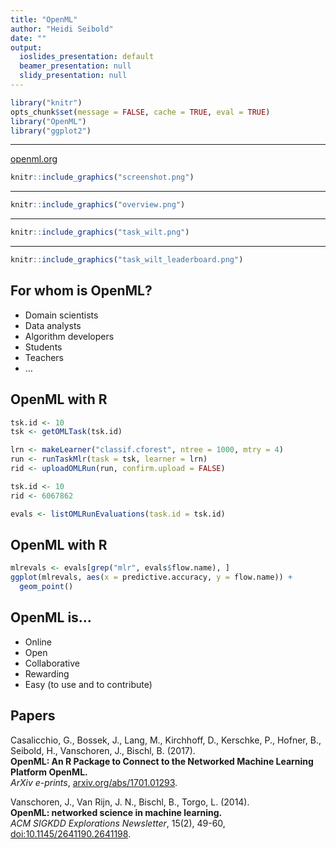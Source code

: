 ```yaml
---
title: "OpenML"
author: "Heidi Seibold"
date: ""
output:
  ioslides_presentation: default
  beamer_presentation: null
  slidy_presentation: null
---
```

```r
library("knitr")
opts_chunk$set(message = FALSE, cache = TRUE, eval = TRUE)
library("OpenML")
library("ggplot2")
```


---

[openml.org](http://www.openml.org/)

```r
knitr::include_graphics("screenshot.png")
```


---

```r
knitr::include_graphics("overview.png")
```



---

```r
knitr::include_graphics("task_wilt.png")
```


---

```r
knitr::include_graphics("task_wilt_leaderboard.png")
```


## For whom is OpenML?

- Domain scientists
- Data analysts
- Algorithm developers
- Students
- Teachers
- ...


## OpenML with R
```r
tsk.id <- 10
tsk <- getOMLTask(tsk.id)

lrn <- makeLearner("classif.cforest", ntree = 1000, mtry = 4)
run <- runTaskMlr(task = tsk, learner = lrn)
rid <- uploadOMLRun(run, confirm.upload = FALSE)
```

```r
tsk.id <- 10
rid <- 6067862
```

```r
evals <- listOMLRunEvaluations(task.id = tsk.id)
```


## OpenML with R
```r
mlrevals <- evals[grep("mlr", evals$flow.name), ]
ggplot(mlrevals, aes(x = predictive.accuracy, y = flow.name)) + 
  geom_point()
```



## OpenML is...
- Online
- Open
- Collaborative
- Rewarding
- Easy (to use and to contribute)


## Papers

Casalicchio, G., Bossek, J., Lang, M., Kirchhoff, D., Kerschke, P., Hofner, B., Seibold, H., Vanschoren, J., Bischl, B. (2017).   
**OpenML: An R Package to Connect to the Networked Machine Learning Platform OpenML.**   
*ArXiv e-prints*, [arxiv.org/abs/1701.01293](https://arxiv.org/abs/1701.01293).
 
Vanschoren, J., Van Rijn, J. N., Bischl, B., Torgo, L. (2014).    
**OpenML: networked science in machine learning.**   
*ACM SIGKDD Explorations Newsletter*, 15(2), 49-60, 
[doi:10.1145/2641190.2641198](https://doi.org/10.1145/2641190.2641198).




<!-- # A use case: a benchmark study with ctree -->


<!-- ## Study the behaviour of different parameter settings of ctree -->

<!-- Check performance with respect to **predictive accurancy** -->
<!-- (percentage of instances that are classified correctly) -->


<!-- ## Steps -->
<!-- - Create the flow -->
<!-- - Download the tasks -->
<!-- - Create runs (run flows on tasks) -->
<!-- - Upload runs -->
<!-- - Collect all information -->
<!-- - Visualise -->

<!-- ## Which learners to use -->
<!-- ```{r} -->
<!-- lrn.list <- list( -->
<!--   makeLearner("regr.ctree", testtype = "Bonferroni"), -->
<!--   makeLearner("regr.ctree", testtype = "Univariate"), -->
<!--   makeLearner("regr.ctree", testtype = "Teststatistic") -->
<!-- ) -->
<!-- ``` -->



<!-- ## Download the relevant tasks -->
<!-- - Select relevant tasks -->
<!-- ```{r} -->
<!-- taskinfo_all <- listOMLTasks( -->
<!--   task.type = "Supervised Regression", -->
<!--   number.of.instances = c(80, 10^6), -->
<!--   number.of.features = c(3, 50), -->
<!--   evaluation.measures = "mean_absolute_error", -->
<!--   estimation.procedure = "10-fold Crossvalidation" -->
<!-- ) -->

<!-- set.seed(2017) -->
<!-- taskinfo <- taskinfo_all[sample(1:NROW(taskinfo_all), 5), ] -->
<!-- ``` -->
<!-- - Download tasks -->
<!-- ```{r} -->
<!-- tid <- taskinfo$task.id -->
<!-- tasks <- lapply(tid, getOMLTask) -->
<!-- names(tasks) <- tid -->
<!-- ``` -->

<!-- ---- -->

<!-- ```{r, echo=FALSE} -->
<!-- kable(taskinfo[, c("name", "number.of.instances", "number.of.features",  -->
<!--                    "number.of.missing.values")], row.names = FALSE) -->
<!-- ``` -->



<!-- ## Create runs (run flows on tasks) -->
<!-- - Set up grid to run each learner on each task -->
<!-- ```{r} -->
<!-- grid <- expand.grid(task.id = taskinfo$task.id,  -->
<!--                     lrn.ind = seq_along(lrn.list)) -->
<!-- ``` -->
<!-- - Run learners on tasks -->
<!-- ```{r, eval=FALSE} -->
<!-- run_lt <- function(gr) { -->
<!--   tid <- gr["task.id"] -->
<!--   lid <- gr["lrn.ind"] -->
<!--   runTaskMlr(task = tasks[[as.character(tid)]], -->
<!--              learner = lrn.list[[lid]]) -->
<!-- } -->
<!-- runs <- apply(grid, 1, run_lt) -->
<!-- ``` -->



<!-- ## Upload runs -->
<!-- ```{r, eval=FALSE} -->
<!-- run.id <- lapply(runs, uploadOMLRun, tags = "study_65",  -->
<!--                  confirm.upload = FALSE) -->
<!-- grid$run.id <- unlist(run.id) -->
<!-- save(grid, file = "grid_splittest.rda")  -->
<!-- ``` -->
<!-- ```{r, echo=FALSE} -->
<!-- load(file = "grid_splittest.rda") -->
<!-- ``` -->
<!-- ```{r} -->
<!-- grid -->
<!-- ``` -->

<!-- ## Collect all information -->
<!-- ```{r} -->
<!-- runeval <- cbind(grid, listOMLRunEvaluations(run.id = grid$run.id)) -->
<!-- names(runeval) -->
<!-- ``` -->

<!-- ## Visualise -->
<!-- ```{r, fig.height=3, fig.width=7, out.width='900px'} -->
<!-- ggplot(runeval, aes(x = splittest, y = predictive.accuracy,  -->
<!--                     color = data.name, group = data.name)) + -->
<!--   geom_point() + geom_line() -->
<!-- ``` -->
<!-- Similar visualisation can be found on  -->
<!-- [openml.org/f/5434](http://www.openml.org/f/5434) -->

<!-- --- -->
<!-- Why does the heart-switzerland data behave the way it does? -->
<!-- ```{r} -->
<!-- tasks[["9948"]] -->
<!-- ``` -->
<!-- Let's take a closer look at the data set: -->
<!-- [openml.org/d/1513](http://www.openml.org/d/1513) -->




